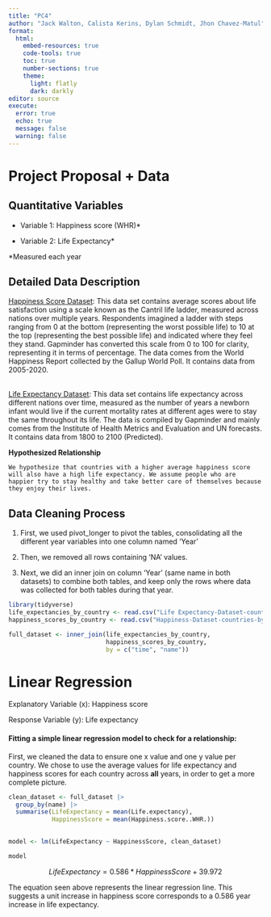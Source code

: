 ```yaml
---
title: "PC4"
author: "Jack Walton, Calista Kerins, Dylan Schmidt, Jhon Chavez-Matul"
format: 
  html:
    embed-resources: true
    code-tools: true
    toc: true
    number-sections: true
    theme:
      light: flatly
      dark: darkly
editor: source
execute: 
  error: true
  echo: true
  message: false
  warning: false
---
```


# Project Proposal + Data

## **Quantitative Variables**

-   Variable 1: Happiness score (WHR)\*

-   Variable 2: Life Expectancy\*

\*Measured each year\

## **Detailed Data Description**

[Happiness Score Dataset](https://docs.google.com/spreadsheets/d/1ll4dtbYCDKWzqIfpC5ZXYdxIyjZ8lKnEyWHQI4a_yM0/edit#gid=501532268): This data set contains average scores about life satisfaction using a scale known as the Cantril life ladder, measured across nations over multiple years. Respondents imagined a ladder with steps ranging from 0 at the bottom (representing the worst possible life) to 10 at the top (representing the best possible life) and indicated where they feel they stand. Gapminder has converted this scale from 0 to 100 for clarity, representing it in terms of percentage. The data comes from the World Happiness Report collected by the Gallup World Poll. It contains data from 2005-2020.

\
[Life Expectancy Dataset](https://docs.google.com/spreadsheets/d/1RehxZjXd7_rG8v2pJYV6aY0J3LAsgUPDQnbY4dRdiSs/edit#gid=501532268): This data set contains life expectancy across different nations over time, measured as the number of years a newborn infant would live if the current mortality rates at different ages were to stay the same throughout its life. The data is compiled by Gapminder and mainly comes from the Institute of Health Metrics and Evaluation and UN forecasts. It contains data from 1800 to 2100 (Predicted).

**Hypothesized Relationship**

```         
We hypothesize that countries with a higher average happiness score will also have a high life expectancy. We assume people who are happier try to stay healthy and take better care of themselves because they enjoy their lives.
```

## **Data Cleaning Process**

1.  First, we used pivot_longer to pivot the tables, consolidating all the different year variables into one column named ‘Year’

2.  Then, we removed all rows containing ‘NA’ values.

3.  Next, we did an inner join on column ‘Year’ (same name in both datasets) to combine both tables, and keep only the rows where data was collected for both tables during that year.

```r
library(tidyverse)
life_expectancies_by_country <- read.csv("Life Expectancy-Dataset-countries-etc-by-year.csv")
happiness_scores_by_country <- read.csv("Happiness-Dataset-countries-by-year.csv")

full_dataset <- inner_join(life_expectancies_by_country, 
                           happiness_scores_by_country, 
                           by = c("time", "name"))

```

# Linear Regression

Explanatory Variable (x): Happiness score

Response Variable (y): Life expectancy

#### Fitting a simple linear regression model to check for a relationship:

First, we cleaned the data to ensure one x value and one y value per country. We chose to use the average values for life expectancy and happiness scores for each country across **all** years, in order to get a more complete picture.

```r
clean_dataset <- full_dataset |>
  group_by(name) |>
  summarise(LifeExpectancy = mean(Life.expectancy), 
            HappinessScore = mean(Happiness.score..WHR.))
  

model <- lm(LifeExpectancy ~ HappinessScore, clean_dataset)

model
```

$$
LifeExpectancy = 0.586 * HappinessScore + 39.972
$$

The equation seen above represents the linear regression line. This suggests a unit increase in happiness score corresponds to a 0.586 year increase in life expectancy.
